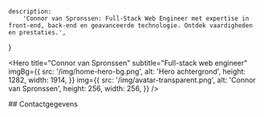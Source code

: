 
	description:
		'Connor van Spronssen: Full-Stack Web Engineer met expertise in front-end, back-end en geavanceerde technologie. Ontdek vaardigheden en prestaties.',
}

<Hero
  title="Connor van Spronssen"
  subtitle="Full-stack web engineer"
  imgBg={{
    src: '/img/home-hero-bg.png',
    alt: 'Hero achtergrond',
    height: 1282,
    width: 1914,
  }}
  img={{
    src: '/img/avatar-transparent.png',
    alt: 'Connor van Spronssen',
    height: 256,
    width: 256,
  }}
/>

<ContentContainer>
  ## Contactgegevens

  <div className="grid grid-cols-2 max-md:grid-cols-1">
    <Field label="E-mail" value="info@dobefu.com" />
    <Field label="Geboortedatum" value="18 september 1997" />
  </div>
</ContentContainer>
